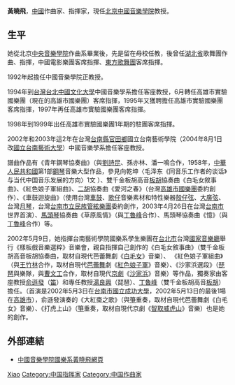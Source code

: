 {{BLP unsourced}}
{{Notability Unreferenced |time=2021-09-30T05:18:13+00:00}}
'''黃曉飛'''，[[中國|中國]]作曲家、指揮家，現任[[北京|北京]][[中國音樂學院|中國音樂學院]]教授。

== 生平 ==
她從北京[[中央音樂學院|中央音樂學院]]作曲系畢業後，先是留在母校任教，後曾任[[湖北省|湖北省]]歌舞團作曲、指揮，中國電影樂團客席指揮、[[東方歌舞團|東方歌舞團]]客席指揮。

1992年起擔任中國音樂學院正教授。

1994年到[[台灣|台灣]][[台北|台北]][[中國文化大學|中國文化大學]]中國音樂學系擔任客座教授，6月轉任高雄市實驗國樂團（現在的高雄市國樂團）客席指揮，1995年又獲聘擔任高雄市實驗國樂團客席指揮，1997年再任高雄市實驗國樂團客席指揮。 

1998年到1999年出任高雄市實驗國樂團1年期的駐團客席指揮。

2002年和2003年這2年在台灣[[台南縣|台南縣]][[官田區|官田鄉]]國立台南藝術學院（2004年8月1日改[[國立台南藝術大學|國立台南藝術大學]]）中國音樂學系擔任客座教授。

譜曲作品有《青年鋼琴協奏曲》（與[[劉詩昆|劉詩昆]]、孫亦林、潘一鳴合作，1958年，[[中華人民共和國|中華人民共和國]]第1部[[鋼琴|鋼琴]]音樂大型作品，參見向乾坤〈毛泽东《同音乐工作者的谈话》与当代中国音乐发展的方向〉1文 ）、雙千金板胡高音[[板胡|板胡]]協奏曲《白毛女敘事曲》、《紅色娘子軍組曲》、[[二胡|二胡]]協奏曲《愛河之春》（台灣[[高雄市國樂團|高雄市國樂團]]委約創作）、《車鼓迴旋曲》（使用台灣[[車鼓|車鼓]]、[[歌仔|歌仔]]音樂素材和特性樂器[[殼仔弦|殼仔弦]]、[[大廣弦|大廣弦]]、台灣[[月琴|月琴]]，台灣[[台南市立民族管絃樂團|台南市立民族管絃樂團]]委約創作，2003年4月26日在台灣[[台南市|台南市]]世界首演）、[[馬頭琴|馬頭琴]]協奏曲《草原風情》（與[[丁魯峰|丁魯峰]]合作）、馬頭琴協奏曲《憶》（與[[丁魯峰|丁魯峰]]合作）等。

2002年5月9日，她指揮台南藝術學院國樂系學生樂團在[[台北市|台北市]]台灣[[國家音樂廳|國家音樂廳]]舉行《樣板戲音樂選粹》音樂會，親自指揮自己創作的《白毛女敘事曲》（雙千金板胡高音板胡協奏曲，取材自現代芭蕾舞劇《[[白毛女|白毛女]]》音樂）、 《紅色娘子軍組曲》（與[[王竹林|王竹林]]合作，取材自現代[[芭蕾舞|芭蕾舞]]劇《[[紅色娘子軍|紅色娘子軍]]》音樂）、《沙家浜選段》（[[琵琶|琵琶]]與樂隊，與[[曹文工|曹文工]]合作，取材自現代[[京劇|京劇]]《[[沙家浜|沙家浜]]》音樂）等作品，獨奏家由客座教授[[俞遜發|俞遜發]]（[[笛|笛]]）和專任教授[[湯良興|湯良興]]（琵琶）、[[丁魯峰|丁魯峰]]（雙千金板胡高音[[板胡|板胡]]）擔任。（首演是2002年5月3日在[[台南市|台南市]][[國立成功大學|國立成功大學]]，2002年5月13日的最後1場在[[高雄市|高雄市]]），俞遜發演奏的《大紅棗之歌》（與[[箏|箏]]重奏，取材自現代芭蕾舞劇《白毛女》音樂）、《打虎上山》（[[箏|箏]]重奏，取材自現代京劇《[[智取威虎山|智取威虎山]]》音樂）也是她的創作。

==外部連結==
*[http://www.ccmusic.edu.cn/jxjg/yxsz/qyx/jsjl/gyxhxf/ 中國音樂學院國樂系黃曉飛網頁] {{Wayback|url=http://www.ccmusic.edu.cn/jxjg/yxsz/qyx/jsjl/gyxhxf/ |date=20081007032728 }}

{{start box}}
{{s-before|[[閻惠昌|閻惠昌]]}}
{{s-title|[[高雄市國樂團|高雄市國樂團]]駐團指揮|1997年—1999年}}
{{s-after|[[郭哲誠|郭哲誠]]（副指揮代理）}}
{{end box}}
{{Authority control}}
[[Category:黄姓|Xiao]]
[[Category:中国指挥家|Category:中国指挥家]] 
[[Category:中国作曲家|Category:中国作曲家]]